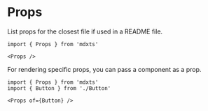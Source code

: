 # Props

List props for the closest file if used in a README file.

```mdx
import { Props } from 'mdxts'

<Props />
```

For rendering specific props, you can pass a component as a prop.

```mdx
import { Props } from 'mdxts'
import { Button } from './Button'

<Props of={Button} />
```
